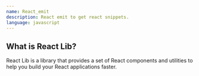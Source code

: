 ```yaml
---
name: React_emit
description: React emit to get react snippets.
language: javascript
---
```


## What is React Lib?

React Lib is a library that provides a set of React components and utilities to help you build your React applications faster.
